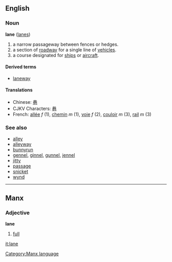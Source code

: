 ==English==
===Noun===
'''lane''' ([[lanes]])

#a narrow passageway between fences or hedges.
#a section of [[roadway]] for a single line of [[vehicle]]s.
#a course designated for [[ship]]s or [[aircraft]].

====Derived terms====
*[[laneway]]

====Translations====
*Chinese: [[巷]]
*CJKV Characters: [[巷]]
*French: [[allée]] ''f'' (1), [[chemin]] ''m'' (1), [[voie]] ''f'' (2), [[couloir]] ''m'' (3), [[rail]] ''m'' (3)

===See also===
*[[alley]]
*[[alleyway]]
*[[bunnyrun]]
*[[gennel]], [[ginnel]], [[gunnel]], [[jennel]]
*[[jitty]]
*[[passage]]
*[[snicket]]
*[[wynd]]

----

==Manx==
===Adjective===
'''lane'''
#[[full]]

[[Category:Manx language]]

[[it:lane]]
